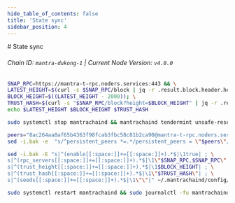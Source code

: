 ```yaml
---
hide_table_of_contents: false
title: 'State sync'
sidebar_position: 4
---
```


<div class="h1-with-icon icon-mantra">
  # State sync
</div>

###### Chain ID: `mantra-dukong-1` | Current Node Version: `v4.0.0`

```bash
SNAP_RPC=https://mantra-t-rpc.noders.services:443 && \
LATEST_HEIGHT=$(curl -s $SNAP_RPC/block | jq -r .result.block.header.height); \
BLOCK_HEIGHT=$((LATEST_HEIGHT - 2000)); \
TRUST_HASH=$(curl -s "$SNAP_RPC/block?height=$BLOCK_HEIGHT" | jq -r .result.block_id.hash) && \
echo $LATEST_HEIGHT $BLOCK_HEIGHT $TRUST_HASH
```

```bash
sudo systemctl stop mantrachaind && mantrachaind tendermint unsafe-reset-all --home ~/.mantrachaind --keep-addr-book
```

```bash
peers="8ac264aa8af65b4363f98fcab3fbc58c81b2ca90@mantra-t-rpc.noders.services:25156"
sed -i.bak -e  "s/^persistent_peers *=.*/persistent_peers = \"$peers\"/" ~/.mantrachaind/config/config.toml
```

```bash
sed -i.bak -E "s|^(enable[[:space:]]+=[[:space:]]+).*$|\1true| ; \
s|^(rpc_servers[[:space:]]+=[[:space:]]+).*$|\1\"$SNAP_RPC,$SNAP_RPC\"| ; \
s|^(trust_height[[:space:]]+=[[:space:]]+).*$|\1$BLOCK_HEIGHT| ; \
s|^(trust_hash[[:space:]]+=[[:space:]]+).*$|\1\"$TRUST_HASH\"| ; \
s|^(seeds[[:space:]]+=[[:space:]]+).*$|\1\"\"|" ~/.mantrachaind/config/config.toml
```

```bash
sudo systemctl restart mantrachaind && sudo journalctl -fu mantrachaind --no-hostname -o cat
```
